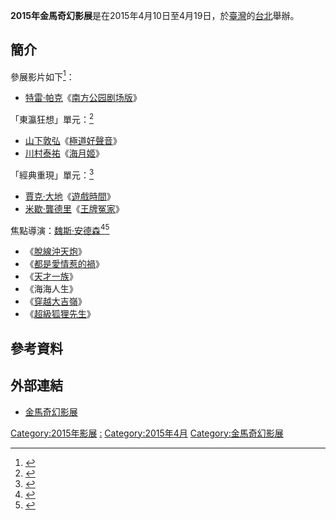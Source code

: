 {{Expand|time=2016-04-08T23:44:49+00:00}} 
{{Infobox film festival
| name           = 2015年金馬奇幻影展
| logo           = 
| logo_alt       =
| logo_size      = 
| image          = 
| image_alt      =
| image_size     = 
| caption        = 
| opening        = 《[[醉·生夢死|醉·生夢死]]》<ref>{{cite news|title=金馬奇幻影展開幕片 張作驥《醉‧生夢死》|url=http://ent.ltn.com.tw/news/breakingnews/1248258|accessdate=2016-04-09|date=2015-03-05|archive-date=2015-03-07|archive-url=https://web.archive.org/web/20150307170146/http://ent.ltn.com.tw/news/breakingnews/1248258|dead-url=no}}</ref><ref>{{cite news|title=桃色事件助燃 張作驥《醉．生夢死》瞬間秒殺|url=http://www.chinatimes.com/realtimenews/20150322002840-260404|accessdate=2016-04-09|date=2015-03-22|archive-date=2015-12-18|archive-url=https://web.archive.org/web/20151218184638/http://www.chinatimes.com/realtimenews/20150322002840-260404|dead-url=no}}</ref>
| closing        = 
| location       = {{ROC}}[[台北|台北]]
| founded        = 2010年
| awardsreceived = 
| awards         = 
| films          = 
| directors      = 
| producers      = 
| writers        = 
| starring       = 
| host           = [[臺北金馬影展執行委員會|臺北金馬影展執行委員會]]
| number         = 
| date           = 2015年4月10日至4月19日
| language       = [[汉语|汉语]]、[[英语|英语]]
| website        = 
| chronology     = 
| preceded_by    = [[2014年金馬奇幻影展|2014年]]
| followed_by    = [[2016年金馬奇幻影展|2016年]]
}}
'''2015年金馬奇幻影展'''是在2015年4月10日至4月19日，於[[臺灣|臺灣]]的[[台北|台北]]舉辦。

== 簡介 ==
參展影片如下<ref>{{cite news|title=全球最賤動畫 榮登金馬奇幻影展|url=http://www.chinatimes.com/realtimenews/20150303000001-260404|accessdate=2016-04-09|date=2015-03-03|archive-date=2015-12-16|archive-url=https://web.archive.org/web/20151216025706/http://www.chinatimes.com/realtimenews/20150303000001-260404|dead-url=no}}</ref>：
* [[特雷·帕克|特雷·帕克]]《[[南方公园剧场版|南方公园剧场版]]》

「東瀛狂想」單元：<ref>{{cite news|title=金馬奇幻影展跨夜播映年度推理大片|url=http://ent.ltn.com.tw/news/breakingnews/1242500|accessdate=2016-04-09|date=2015-02-26|archive-date=2015-12-21|archive-url=https://web.archive.org/web/20151221002651/http://ent.ltn.com.tw/news/breakingnews/1242500|dead-url=no}}</ref>
* [[山下敦弘|山下敦弘]]《[[極道好聲音|極道好聲音]]》
* [[川村泰祐|川村泰祐]]《[[海月姬|海月姬]]》

「經典重現」單元：<ref>{{cite news|title=金馬奇幻影展經典出爐|url=http://www.chinatimes.com/realtimenews/20150213000014-260404|accessdate=2016-04-09|date=2015-02-13|archive-date=2015-12-14|archive-url=https://web.archive.org/web/20151214091306/http://www.chinatimes.com/realtimenews/20150213000014-260404|dead-url=no}}</ref>
* [[賈克·大地|賈克·大地]]《[[遊戲時間|遊戲時間]]》
* [[米歇·龔德里|米歇·龔德里]]《[[王牌冤家|王牌冤家]]》

焦點導演：[[魏斯·安德森|魏斯·安德森]]<ref>{{cite news|title=金馬奇幻影展「焦點導演」 魏斯安德森六片聯映|url=http://www.chinatimes.com/realtimenews/20150310000003-260404|accessdate=2016-04-09|date=2015-03-10|archive-date=2015-12-19|archive-url=https://web.archive.org/web/20151219181746/http://www.chinatimes.com/realtimenews/20150310000003-260404|dead-url=no}}</ref><ref>{{cite news|title=歐文威爾森不離不棄　助攻好友魏斯安德森拍7部電影|url=http://star.ettoday.net/news/476159|accessdate=2016-04-09|date=2015-03-09|archive-date=2015-12-15|archive-url=https://web.archive.org/web/20151215182850/http://star.ettoday.net/news/476159|dead-url=no}}</ref>
* 《[[脫線沖天炮|脫線沖天炮]]》
* 《[[都是愛情惹的禍|都是愛情惹的禍]]》
* 《[[天才一族|天才一族]]》
* 《海海人生》
* 《[[穿越大吉嶺|穿越大吉嶺]]》
* 《[[超級狐狸先生|超級狐狸先生]]》

==參考資料==
{{Reflist}}

== 外部連結 ==
* [http://www.ghfff.org.tw/home.aspx 金馬奇幻影展]{{Wayback|url=http://www.ghfff.org.tw/home.aspx |date=20150512091333 }}

{{金馬奇幻影展}}

[[Category:2015年影展|Category:2015年影展]]
[[Category:2015年臺灣電影|:]]
[[Category:2015年4月|Category:2015年4月]]
[[Category:金馬奇幻影展|Category:金馬奇幻影展]]